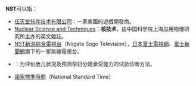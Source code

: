 '''NST'''可以指：
*[[任天堂软件技术有限公司|任天堂软件技术有限公司]]：一家美國的遊戲開發商。
*[[Nuclear_Science_and_Techniques|Nuclear Science and Techniques]]：'''核技术'''，由中国科学院上海应用物理研究所主办的英文雜誌。
*[[NST新潟綜合電視台|NST新潟綜合電視台]]（Niigata Sogo Television），[[日本|日本]][[富士電視網|富士電視網]]、[[富士新聞網|富士新聞網]]旗下的一家無線電視台。
*{{Link-en|无应激试验|Nonstress test}}：为评价胎儿状况及预测孕妇分娩承受能力的试验诊断方法。
*[[國家標準時間|國家標準時間]]（National Standard Time）
{{disambig|cat=三字拉丁字母縮寫消歧義}}